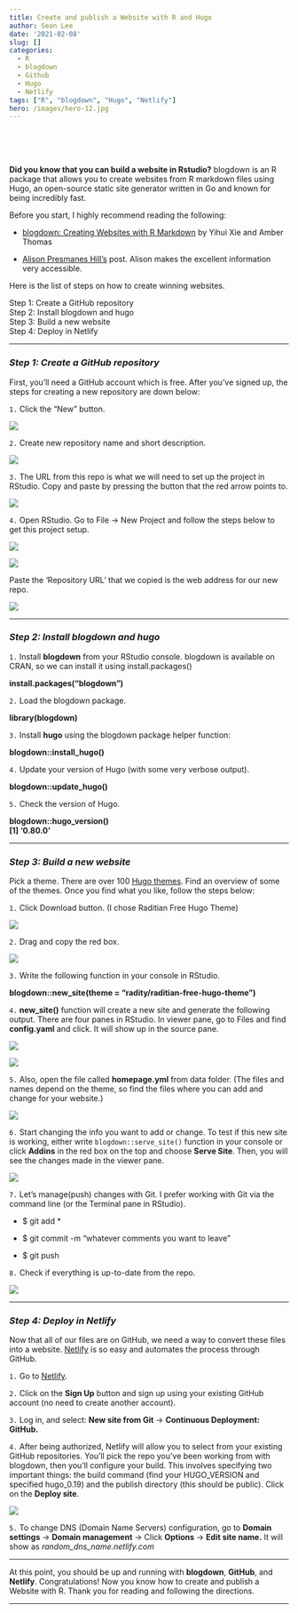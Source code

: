 ```yaml
---
title: Create and publish a Website with R and Hugo
author: Sean Lee
date: '2021-02-08'
slug: []
categories:
  - R
  - blogdown
  - Github
  - Hugo
  - Netlify
tags: ["R", "blogdown", "Hugo", "Netlify"]
hero: /images/hero-12.jpg
---
```


<br><br><br>

**Did you know that you can build a website in Rstudio?** blogdown is an R package that allows you to create websites from R markdown files using Hugo, an open-source static site generator written in Go and known for being incredibly fast.

Before you start, I highly recommend reading the following:

- [blogdown: Creating Websites with R Markdown](https://bookdown.org/yihui/blogdown/) by Yihui Xie and Amber Thomas

- [Alison Presmanes Hill’s](https://alison.rbind.io/post/2017-06-12-up-and-running-with-blogdown/) post. Alison makes the excellent information very accessible.

Here is the list of steps on how to create winning websites.

Step 1: Create a GitHub repository<br>
Step 2: Install blogdown and hugo<br>
Step 3: Build a new website<br>
Step 4: Deploy in Netlify<br>

---

### *Step 1: Create a GitHub repository*

First, you’ll need a GitHub account which is free. After you’ve signed up, the steps for creating a new repository are down below:

`1.` Click the “New” button.

![](/images/post/1.png)

`2.` Create new repository name and short description.

![](/images/post/2.png)

`3.` The URL from this repo is what we will need to set up the project in RStudio. Copy and paste by pressing the button that the red arrow points to.

![](/images/post/3.png)

`4.` Open RStudio. Go to File → New Project and follow the steps below to get this project setup.

![](/images/post/4.png)

![](/images/post/5.png)

Paste the ‘Repository URL’ that we copied is the web address for our new repo.

![](/images/post/6.png)

---

### *Step 2: Install blogdown and hugo*

`1.` Install **blogdown** from your RStudio console. blogdown is available on CRAN, so we can install it using install.packages()

**install.packages(“blogdown”)**

`2.` Load the blogdown package.

**library(blogdown)**


`3.` Install **hugo** using the blogdown package helper function:

**blogdown::install_hugo()**

`4.` Update your version of Hugo (with some very verbose output).

**blogdown::update_hugo()**

`5.` Check the version of Hugo.

**blogdown::hugo_version()**<br>
**[1] ‘0.80.0’**

---

### *Step 3: Build a new website*

Pick a theme. There are over 100 [Hugo themes](https://themes.gohugo.io/). Find an overview of some of the themes. Once you find what you like, follow the steps below:

`1.` Click Download button. (I chose Raditian Free Hugo Theme)

![](/images/post/7.png)

`2.` Drag and copy the red box.

![](/images/post/8.png)

`3.` Write the following function in your console in RStudio.

**blogdown::new_site(theme = "radity/raditian-free-hugo-theme")**

`4.` **new_site()** function will create a new site and generate the following output. There are four panes in RStudio. In viewer pane, go to Files and find **config.yaml** and click. It will show up in the source pane.

![](/images/post/9.png)

![](/images/post/10.png)

`5.` Also, open the file called **homepage.yml** from data folder. (The files and names depend on the theme, so find the files where you can add and change for your website.)

![](/images/post/11.png)

`6.` Start changing the info you want to add or change. To test if this new site is working, either write ```blogdown::serve_site()``` function in your console or click **Addins** in the red box on the top and choose **Serve Site**. Then, you will see the changes made in the viewer pane.

![](/images/post/12.png)

`7.` Let’s manage(push) changes with Git. I prefer working with Git via the command line (or the Terminal pane in RStudio).

- $ git add *

- $ git commit -m "whatever comments you want to leave”

- $ git push

`8.` Check if everything is up-to-date from the repo.

![](/images/post/13.png)

---

### *Step 4: Deploy in Netlify*

Now that all of our files are on GitHub, we need a way to convert these files into a website. [Netlify](https://www.netlify.com/) is so easy and automates the process through GitHub.

`1.` Go to [Netlify](https://www.netlify.com/).

`2.` Click on the **Sign Up** button and sign up using your existing GitHub account (no need to create another account).

`3.` Log in, and select: **New site from Git** → **Continuous Deployment: GitHub.**

`4.` After being authorized, Netlify will allow you to select from your existing GitHub repositories. You’ll pick the repo you’ve been working from with blogdown, then you’ll configure your build. This involves specifying two important things: the build command (find your HUGO_VERSION and specified hugo_0.19) and the publish directory (this should be public). Click on the **Deploy site**.

![](/images/post/15.png)

`5.` To change DNS (Domain Name Servers) configuration, go to **Domain settings** → **Domain management** → Click **Options** → **Edit site name.** It will show as *random_dns_name.netlify.com*

---

At this point, you should be up and running with **blogdown**, **GitHub**, and **Netlify**. Congratulations! Now you know how to create and publish a Website with R. Thank you for reading and following the directions.










---